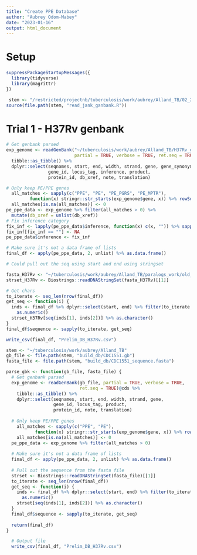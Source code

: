 ```yaml
---
title: "Create PPE Database"
author: "Aubrey Odom-Mabey"
date: "2023-01-16"
output: html_document
---
```


# Setup
```R
suppressPackageStartupMessages({
  library(tidyverse)
  library(magrittr)
})

 stem <- "/restricted/projectnb/tuberculosis/work/aubrey/Alland_TB/02_23_23_coverage"
source(file.path(stem, "read_jank_ganbank.R"))
```

# Trial 1 - H37Rv genbank
```R
# Get genbank parsed
exp_genome <- readGenBank("~/tuberculosis/work/aubrey/Alland_TB/H37Rv_genbank.gb",
                          partial = TRUE, verbose = TRUE, ret.seq = TRUE)@cds %>%
  tibble::as_tibble() %>%
  dplyr::select(seqnames, start, end, width, strand, gene, gene_synonym,
                gene_id, locus_tag, inference, product,
                protein_id, db_xref, note, translation)

# Only keep PE/PPE genes
  all_matches <- sapply(c("PPE", "PE", "PE_PGRS", "PE_MPTR"),
         function(x) stringr::str_starts(exp_genome$gene, x)) %>% rowSums()
  all_matches[is.na(all_matches)] <- 0
pe_ppe_data <- exp_genome %>% filter(all_matches > 0) %>%
  mutate(db_xref = unlist(db_xref))
# Fix inference category
fix_inf <- lapply(pe_ppe_data$inference, function(x) c(x, "")) %>% sapply(function(x) x[[1]])
fix_inf[fix_inf == ""] <- NA
pe_ppe_data$inference <- fix_inf

# Make sure it's not a data frame of lists
final_df <- apply(pe_ppe_data, 2, unlist) %>% as.data.frame()

# Could pull out the seq using start and end using stringset

fasta_H37Rv <- "~/tuberculosis/work/aubrey/Alland_TB/paralogs_work/old_ref_genome/old_ref.fasta"
strset_H37Rv <- Biostrings::readDNAStringSet(fasta_H37Rv)[[1]]

# Get chars
to_iterate <- seq_len(nrow(final_df))
get_seq <- function(i) {
  inds <- final_df %>% dplyr::select(start, end) %>% filter(to_iterate == i) %>% unlist() %>%
    as.numeric()
  strset_H37Rv[seq(inds[1], inds[2])] %>% as.character()
}
final_df$sequence <- sapply(to_iterate, get_seq)

write_csv(final_df, "Prelim_DB_H37Rv.csv")

```

```R
stem <- "~/tuberculosis/work/aubrey/Alland_TB"
gb_file <- file.path(stem, "build_db/CDC1551.gb")
fasta_file <- file.path(stem, "build_db/CDC1551_sequence.fasta")

parse_gbk <- function(gb_file, fasta_file) {
  # Get genbank parsed
  exp_genome <- readGenBank(gb_file, partial = TRUE, verbose = TRUE,
                            ret.seq = TRUE)@cds %>%
    tibble::as_tibble() %>%
    dplyr::select(seqnames, start, end, width, strand, gene,
                  gene_id, locus_tag, product,
                  protein_id, note, translation)
  
  # Only keep PE/PPE genes
    all_matches <- sapply(c("PPE", "PE"),
           function(x) stringr::str_starts(exp_genome$gene, x)) %>% rowSums()
    all_matches[is.na(all_matches)] <- 0
  pe_ppe_data <- exp_genome %>% filter(all_matches > 0)
  
  # Make sure it's not a data frame of lists
  final_df <- apply(pe_ppe_data, 2, unlist) %>% as.data.frame()
  
  # Pull out the sequence from the fasta file
  strset <- Biostrings::readDNAStringSet(fasta_file)[[1]]
  to_iterate <- seq_len(nrow(final_df))
  get_seq <- function(i) {
    inds <- final_df %>% dplyr::select(start, end) %>% filter(to_iterate == i) %>% unlist() %>%
      as.numeric()
    strset[seq(inds[1], inds[2])] %>% as.character()
  }
  final_df$sequence <- sapply(to_iterate, get_seq)
  
  return(final_df)
}

  # Output file
  write_csv(final_df, "Prelim_DB_H37Rv.csv")
```


